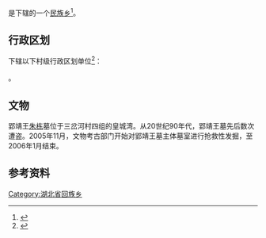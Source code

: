 {{中国乡级行政区|42/08/81/200/000}}

'''{{PAGENAMEBASE}}'''是{{PRC admin/fullname|42/08/81/200/000|3}}下辖的一个[[民族乡|民族乡]]<ref>{{PRC admin/ref sgc|{{PRC admin/parent|42/08/81/200/000}}}}</ref>。

== 行政区划 ==
{{PAGENAMEBASE}}下辖以下村级行政区划单位<ref>{{PRC admin/ref sgc|42/08/81/200/000}}</ref>：

{{PRC admin/children|42/08/81/200/000}}。

==文物==
郢靖王[[朱栋|朱栋]]墓位于三岔河村四组的皇城湾。从20世纪90年代，郢靖王墓先后数次遭盗。2005年11月，文物考古部门开始对郢靖王墓主体墓室进行抢救性发掘，至2006年1月结束。

== 参考资料 ==
{{reflist}}

{{PRC admin/navcat|42/08/81/200/000}}
[[Category:湖北省回族乡|Category:湖北省回族乡]]
{{湖北行政区划小作品}}